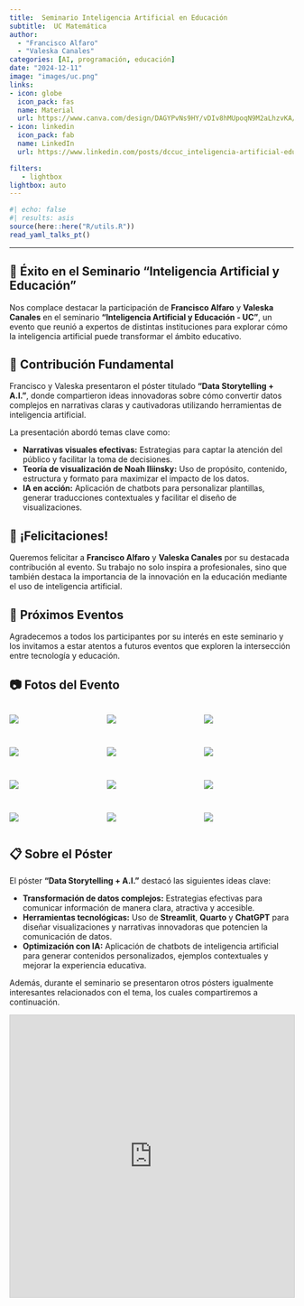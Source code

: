 ```yaml
---
title:  Seminario Inteligencia Artificial en Educación
subtitle:  UC Matemática
author: 
  - "Francisco Alfaro"
  - "Valeska Canales"
categories: [AI, programación, educación]
date: "2024-12-11"
image: "images/uc.png"
links:
- icon: globe
  icon_pack: fas
  name: Material
  url: https://www.canva.com/design/DAGYPvNs9HY/vDIv8hMUpoqN9M2aLhzvKA/view?utm_content=DAGYPvNs9HY&utm_campaign=designshare&utm_medium=link2&utm_source=uniquelinks&utlId=he1bb6cde0a
- icon: linkedin
  icon_pack: fab
  name: LinkedIn
  url: https://www.linkedin.com/posts/dccuc_inteligencia-artificial-educaci%C3%B3n-extendemos-activity-7270082804946722816-m03a/?utm_source=share&utm_medium=member_desktop

filters:
   - lightbox
lightbox: auto
---
```


```r
#| echo: false
#| results: asis
source(here::here("R/utils.R"))
read_yaml_talks_pt()
```

------------------------------------------------------------------------

## 🎉 Éxito en el Seminario "Inteligencia Artificial y Educación"

Nos complace destacar la participación de **Francisco Alfaro** y **Valeska Canales** en el seminario **"Inteligencia Artificial y Educación - UC"**, un evento que reunió a expertos de distintas instituciones para explorar cómo la inteligencia artificial puede transformar el ámbito educativo.

## 🌟 Contribución Fundamental

Francisco y Valeska presentaron el póster titulado **"Data Storytelling + A.I."**, donde compartieron ideas innovadoras sobre cómo convertir datos complejos en narrativas claras y cautivadoras utilizando herramientas de inteligencia artificial.

La presentación abordó temas clave como:

-   **Narrativas visuales efectivas:** Estrategias para captar la atención del público y facilitar la toma de decisiones.\
-   **Teoría de visualización de Noah Iliinsky:** Uso de propósito, contenido, estructura y formato para maximizar el impacto de los datos.\
-   **IA en acción:** Aplicación de chatbots para personalizar plantillas, generar traducciones contextuales y facilitar el diseño de visualizaciones.

## 👏 ¡Felicitaciones!

Queremos felicitar a **Francisco Alfaro** y **Valeska Canales** por su destacada contribución al evento. Su trabajo no solo inspira a profesionales, sino que también destaca la importancia de la innovación en la educación mediante el uso de inteligencia artificial.

## 📅 Próximos Eventos

Agradecemos a todos los participantes por su interés en este seminario y los invitamos a estar atentos a futuros eventos que exploren la intersección entre tecnología y educación.

## 📷 Fotos del Evento

::: {style="display: grid; grid-template-columns: repeat(3, 1fr); grid-gap: 1em;"}
![](images/img_01.jpeg){group="my-gallery"}

![](images/img_08.jpeg){group="my-gallery"}

![](images/img_09.jpeg){group="my-gallery"}

![](images/img_02.jpeg){group="my-gallery"}

![](images/img_03.jpeg){group="my-gallery"}

![](images/img_04.jpeg){group="my-gallery"}

![](images/img_05.jpeg){group="my-gallery"}

![](images/img_06.jpeg){group="my-gallery"}

![](images/img_07.jpeg){group="my-gallery"}

![](images/img_10.jpeg){group="my-gallery"}

![](images/img_11.jpeg){group="my-gallery"}

![](images/img_12.jpeg){group="my-gallery"}
:::

## 📋 Sobre el Póster

El póster **"Data Storytelling + A.I."** destacó las siguientes ideas clave:

-   **Transformación de datos complejos:** Estrategias efectivas para comunicar información de manera clara, atractiva y accesible.\
-   **Herramientas tecnológicas:** Uso de **Streamlit**, **Quarto** y **ChatGPT** para diseñar visualizaciones y narrativas innovadoras que potencien la comunicación de datos.\
-   **Optimización con IA:** Aplicación de chatbots de inteligencia artificial para generar contenidos personalizados, ejemplos contextuales y mejorar la experiencia educativa.

Además, durante el seminario se presentaron otros pósters igualmente interesantes relacionados con el tema, los cuales compartiremos a continuación.

<iframe src="https://www.slideshare.net/slideshow/embed_code/key/EW3hyitoG1fFqW?hostedIn=slideshare&amp;page=upload" width="700" height="500" frameborder="0" marginwidth="0" marginheight="0" scrolling="no" style="border:1px solid #CCC; border-width:1px; margin-bottom:5px; max-width: 100%;" allowfullscreen>

</iframe>


